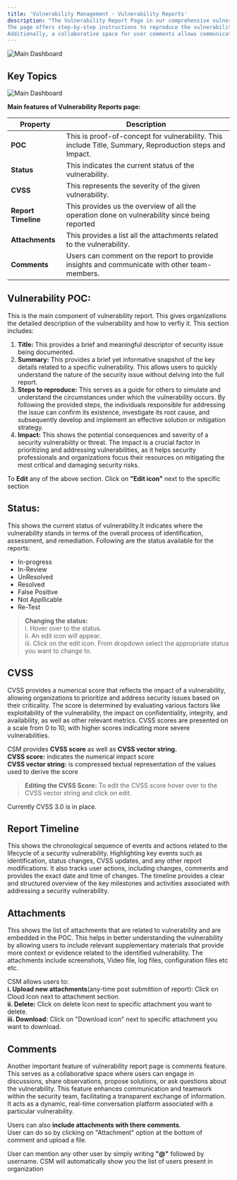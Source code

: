 ```yaml
---
title: 'Vulnerability Management - Vulnerability Reports'
description: "The Vulnerability Report Page in our comprehensive vulnerability management product serves as a centralized hub for detailed insights into identified security issues. Users can quickly understand the each vulnerability through a concise summary, assess its severity with the provided CVSS score, and understand potential impact. 
The page offers step-by-step instructions to reproduce the vulnerability, aiding in efficient testing and validation. Real-time status updates keep users informed about the current state of remediation efforts, while detailed report logs ensure a thorough audit trail. 
Additionally, a collaborative space for user comments allows communication and teamwork, allowing for the seamless exchange of insights and updates, thus allowing users to tailor their engagement with each vulnerability, contributing to an agile and effective vulnerability management process."
---
```


<img
  className="hidden dark:block"
  src="/images/d1.png"
  alt="Main Dashboard"
/>


## Key Topics
<CardGroup cols={2}>
     <Card title="Introduction" icon="hand" href="#">
   
  </Card>
  <Card title="Unified Vulnerability Repository" icon="arrows-to-circle" href="#organization-overview-graph">
    
  </Card>
  <Card title="Vulnerability Categorization" icon="layer-group" href="#no-vulnerabilities-in-each-state">
   
  </Card>
  <Card title="Status and Severity Tracking" icon="chart-line" href="#top-5-vulnerabilities">
    
  </Card>
  <Card title="Vulnerability Search Feature" icon="searchengin" href="#severity-classification-and-aggregated-cvss-score">
   
  </Card>

   <Card title="Sorting and Filtering Capabilities" icon="arrow-up-z-a" href="#upcoming-security-assessments">
   
  </Card>
</CardGroup>


<img
  className="glass rounded-xl"
  src="/images/csm/7.png"
  alt="Main Dashboard"
/>




**Main features of Vulnerability Reports page:**

| Property        | Description                                         |
| --------------- | --------------------------------------------------- |
| **POC**             | This is proof-of-concept for vulnerability. This include Title, Summary, Reproduction steps and Impact.  |
| **Status**     | This indicates the current status of the vulnerability.            |
| **CVSS**           | This represents the severity of the given vulnerability.   |
| **Report Timeline** | This provides us the overview of all the operation done on vulnerability since being reported |
| **Attachments**          | This provides a list all the attachments related to the vulnerability. |
| **Comments**        | Users can comment on the report to provide insights and communicate with other team-members. |







## Vulnerability POC:

This is the main component of vulnerability report. This gives organizations the detailed description of the vulnerability and how to verfiy it. This section includes:
1. **Title:** This provides a brief and meaningful descriptor of security issue being documented.
2. **Summary:** This provides a brief yet informative snapshot of the key details related to a specific vulnerability. This allows users to quickly understand the nature of the security issue without delving into the full report.
3. **Steps to reproduce:** This serves as a guide for others to simulate and understand the circumstances under which the vulnerability occurs. By following the provided steps, the individuals responsible for addressing the issue can confirm its existence, investigate its root cause, and subsequently develop and implement an effective solution or mitigation strategy.
4. **Impact:** This shows the potential consequences and severity of a security vulnerability or threat.  The impact is a crucial factor in prioritizing and addressing vulnerabilities, as it helps security professionals and organizations focus their resources on mitigating the most critical and damaging security risks.

<Tip> To __Edit__ any of the above section. Click on __"Edit icon"__ next to the specific section </Tip>

## Status:

This shows the current status of vulnerability.It indicates where the vulnerability stands in terms of the overall process of identification, assessment, and remediation.
Following are the status available  for the reports:
- In-progress
- In-Review
- UnResolved
- Resolved
- False Positive
- Not Appllicable
- Re-Test

> __Changing the status:__ <br/>i. Hover over to the status.<br/> ii. An edit icon will appear. <br/>iii. Click on the edit icon. From dropdown select the appropriate status you want to change to.


## CVSS

CVSS provides a numerical score that reflects the impact of a vulnerability, allowing organizations to prioritize and address security issues based on their criticality. The score is determined by evaluating various factors like exploitability of the vulnerability, the impact on confidentiality, integrity, and availability, as well as other relevant metrics. CVSS scores are presented on a scale from 0 to 10, with higher scores indicating more severe vulnerabilities. <br/>

CSM provides **CVSS score** as well as **CVSS vector string.** <br/>
**CVSS score:** indicates the numerical impact score<br/>
**CVSS vector string:** is compressed textual representation of the values used to derive the score

> __Editing the CVSS Score:__ To edit the CVSS score hover over to the CVSS vector string and click on edit.

<Tip>Currently CVSS 3.0 is in place.</Tip>

## Report Timeline

This shows the chronological sequence of events and actions related to the lifecycle of a security vulnerability. Highlighting key events such as identification, status changes, CVSS updates, and any other report modifications. It also tracks user actions, including changes, comments and provides the exact date and time of changes. The timeline provides a clear and structured overview of the key milestones and activities associated with addressing a security vulnerability.

## Attachments

This shows the list of attachments that are related to vulnerability and are embedded in the POC. This helps in better understanding the vulnerability by allowing users to include relevant supplementary materials that provide more context or evidence related to the identified vulnerability.
The attachments include screenshots, Video file, log files, configuration files etc etc.

CSM allows users to: <br/>
__i. Upload new attachments__(any-time post submittion of report): Click on Cloud Icon next to attachment section. <br/>
__ii. Delete:__ Click on delete Icon next to specific attachment you want to delete. <br/>
__iii. Download:__ Click on "Download icon" next to specific attachment you want to download. 



## Comments

Another important feature of vulnerability report page is comments feature. This serves as a collaborative space where users can engage in discussions, share observations, propose solutions, or ask questions about the vulnerability. This feature enhances communication and teamwork within the security team, facilitating a transparent exchange of information. It acts as a dynamic, real-time conversation platform associated with a particular vulnerability.

Users can also __include attachments with there comments__.<br/>
User can do so by clicking on "Attachment" option at the bottom of comment and upload a file.

<Tip> User can mention any other user by simply writing __"@"__ followed by username. CSM will automatically show you the list of users present in organization </Tip> 




